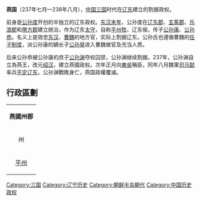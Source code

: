 {{Infobox 朝代
|名稱 = 燕
|前1 = 曹魏
|前1文字 = 魏
|後1 = 曹魏
|後1文字 = 魏
|開始年份 = 237年
|結束年份 = 238年
|地圖 = Ancient Korea Taihougun.png
|地圖說明 = 燕國領土包括辽东郡、玄菟郡、乐浪郡和帶方郡。
|時期1-京城1 = [[遼東|遼東]]
|時期1-君主1 = [[公孙渊|公孙渊]]
|時期1-君主1年份 = 237年－238年
|時期1-事件1 = 公孫淵於遼東建國
|時期1-事件1年份 = 237年
|時期1-事件2 = 正月稱臣於吳，八月亡於[[魏滅燕之戰|魏滅燕之戰]]
|時期1-事件2年份 = 238年
}}

'''燕国'''（237年七月—238年八月），[[中国|中国]][[三国|三国]]时代在[[辽东|辽东]]建立的割据政权。

前身是[[公孙度|公孙度]]开创的半独立的辽东政权。[[东汉末年|东汉末年]]，公孙度在[[辽东郡|辽东郡]]、[[玄菟郡|玄菟郡]]、[[乐浪郡|乐浪郡]]和[[帶方郡|帶方郡]]建立统治，作为辽东[[太守|太守]]，自称[[平州|平州]][[牧|牧]]、辽东侯。传子[[公孙康|公孙康]]、[[公孙恭|公孙恭]]。名义上是效忠[[东汉|东汉]]、[[曹魏|曹魏]]的地方官，实际上割据辽东。公孙氏也遵循曹魏的[[荫袭|任子制度]]，派公孙康的嫡长子[[公孙晃|公孙晃]]进入曹魏做官及充当人质。

后来公孙恭被公孙康的庶子[[公孫淵|公孙渊]]夺权囚禁，公孙渊继续割据。237年，公孙渊自立為燕王，改元[[绍汉|绍汉]]，建立燕國政权。次年正月向[[孫吳|東吳]]稱臣，同年八月魏軍[[司马懿|司马懿]]率兵[[魏滅燕之戰|平定辽东]]，公孙渊戰敗身亡，燕国政權覆滅。

== 行政區劃 ==
{{main|三國行政區劃|曹魏行政區劃#幽州}}
{|class="wikitable" align=center class="wikitable" style="width:520px" border="1"
|-
|colspan="12" align="center" bgcolor="#FF0000"|'''燕國州郡'''
|- align="center"
| 州 || 州治 || 郡名 || 县数 || 郡治||属县
|-
|rowspan="8"|[[平州|平州]]
|rowspan="8"|[[襄平|襄平]]
|-
|[[遼東郡|遼東郡]]||10||[[襄平县|襄平县]]||襄平、汶、安市、新昌、西安平、北丰、平郭、东沓、辽队、望平
|-
|[[玄菟郡|玄菟郡]]||2||[[高句驪县|高句驪县]]||高句丽、高显
|-
|[[樂浪郡|樂浪郡]]||7||[[朝鮮县|朝鮮县]]||朝鲜、屯有、浑弥、遂城、驷望、镂方、临浿
|-
|[[帶方郡|帶方郡]]||6||[[帶方縣|帶方縣]]||带方、含资、海冥、列口、长岑、提奚
|}

{{三國君主}}

[[Category:三国|Category:三国]]
[[Category:辽宁历史|Category:辽宁历史]]
[[Category:朝鲜半岛朝代|Category:朝鲜半岛朝代]]
[[Category:中国历史政权|Category:中国历史政权]]